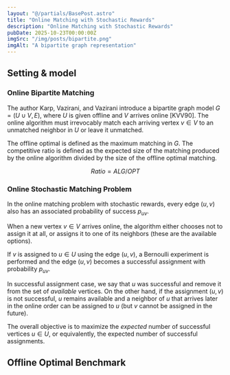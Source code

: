 ```yaml
---
layout: "@/partials/BasePost.astro"
title: "Online Matching with Stochastic Rewards"
description: "Online Matching with Stochastic Rewards"
pubDate: 2025-10-23T00:00:00Z
imgSrc: "/img/posts/bipartite.png"
imgAlt: "A bipartite graph representation"
---
```


## Setting & model

### Online Bipartite Matching

The author Karp, Vazirani, and Vazirani introduce a bipartite graph model $G =(U \cup V, E)$, 
where $U$ is given offline and $V$ arrives online [KVV90].
The online algorithm must irrevocably match each arriving vertex $v \in V$ to an unmatched neighbor in $U$ or leave it unmatched.

The offline optimal is defined as the maximum matching in $G$.
The competitive ratio is defined as the expected size of the matching produced by the online algorithm divided by the size of the offline optimal matching.

$$
Ratio = ALG / OPT
$$

### Online Stochastic Matching Problem

In the online matching problem with stochastic rewards, every edge $(u, v)$ also has an associated probability of success $p_{uv}$. 

When a new vertex $v \in V$ arrives online, the algorithm either chooses not to assign it at all, or assigns it to one of its neighbors (these are the available options). 

If $v$ is assigned to $u \in U$ using the edge $(u, v)$, a Bernoulli experiment is performed and the edge $(u, v)$ becomes a successful assignment with probability $p_{uv}$.

In successful assignment case, we say that $u$ was successful and remove it from the set of *available* vertices. 
On the other hand, if the assignment $(u, v)$ is not successful, $u$ remains available and a neighbor of $u$ that arrives later in the online order can be assigned to $u$ (but $v$ cannot be assigned in the future). 

The overall objective is to maximize the *expected* number of successful vertices $u \in U$, or equivalently, the expected number of successful assignments.

## Offline Optimal Benchmark






